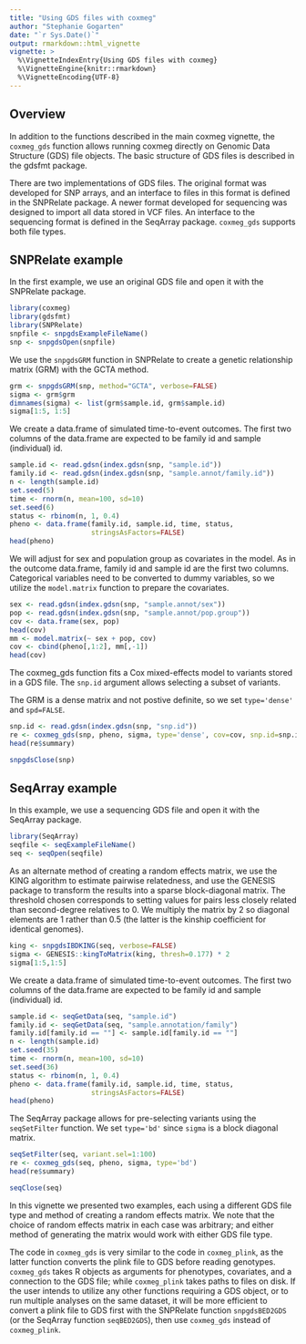 ```yaml
---
title: "Using GDS files with coxmeg"
author: "Stephanie Gogarten"
date: "`r Sys.Date()`"
output: rmarkdown::html_vignette
vignette: >
  %\VignetteIndexEntry{Using GDS files with coxmeg}
  %\VignetteEngine{knitr::rmarkdown}
  %\VignetteEncoding{UTF-8}
---
```


## Overview

In addition to the functions described in the main coxmeg vignette, the `coxmeg_gds` function allows running coxmeg directly on Genomic Data Structure (GDS) file objects. The basic structure of GDS files is described in the gdsfmt package.

There are two implementations of GDS files. The original format was developed for SNP arrays, and an interface to files in this format is defined in the SNPRelate package. A newer format developed for sequencing was designed to import all data stored in VCF files. An interface to the sequencing format is defined in the SeqArray package. `coxmeg_gds` supports both file types.


## SNPRelate example

In the first example, we use an original GDS file and open it with the SNPRelate package.

```r
library(coxmeg)
library(gdsfmt)
library(SNPRelate)
snpfile <- snpgdsExampleFileName()
snp <- snpgdsOpen(snpfile)
```

We use the `snpgdsGRM` function in SNPRelate to create a genetic relationship matrix (GRM) with the GCTA method.

```r
grm <- snpgdsGRM(snp, method="GCTA", verbose=FALSE)
sigma <- grm$grm
dimnames(sigma) <- list(grm$sample.id, grm$sample.id)
sigma[1:5, 1:5]
```

We create a data.frame of simulated time-to-event outcomes. The first two columns of the data.frame are expected to be family id and sample (individual) id.

```r
sample.id <- read.gdsn(index.gdsn(snp, "sample.id"))
family.id <- read.gdsn(index.gdsn(snp, "sample.annot/family.id"))
n <- length(sample.id)
set.seed(5)
time <- rnorm(n, mean=100, sd=10)
set.seed(6)
status <- rbinom(n, 1, 0.4)
pheno <- data.frame(family.id, sample.id, time, status,
                    stringsAsFactors=FALSE)
head(pheno)
```

We will adjust for sex and population group as covariates in the model. As in the outcome data.frame, family id and sample id are the first two columns. Categorical variables need to be converted to dummy variables, so we utilize the `model.matrix` function to prepare the covariates.

```r
sex <- read.gdsn(index.gdsn(snp, "sample.annot/sex"))
pop <- read.gdsn(index.gdsn(snp, "sample.annot/pop.group"))
cov <- data.frame(sex, pop)
head(cov)
mm <- model.matrix(~ sex + pop, cov)
cov <- cbind(pheno[,1:2], mm[,-1])
head(cov)
```

The coxmeg_gds function fits a Cox mixed-effects model to variants stored in a GDS file. The `snp.id` argument allows selecting a subset of variants.

The GRM is a dense matrix and not postive definite, so we set `type='dense'` and `spd=FALSE`.

```r
snp.id <- read.gdsn(index.gdsn(snp, "snp.id"))
re <- coxmeg_gds(snp, pheno, sigma, type='dense', cov=cov, snp.id=snp.id[1:100], spd=FALSE)
head(re$summary)
```

```r
snpgdsClose(snp)
```


## SeqArray example

In this example, we use a sequencing GDS file and open it with the SeqArray package.

```r
library(SeqArray)
seqfile <- seqExampleFileName()
seq <- seqOpen(seqfile)
```

As an alternate method of creating a random effects matrix, we use the KING algorithm to estimate pairwise relatedness, and use the GENESIS package to transform the results into a
sparse block-diagonal matrix. The threshold chosen corresponds to setting values for pairs less closely related than second-degree relatives to 0. We multiply the matrix by 2 so diagonal elements are 1 rather than 0.5 (the latter is the kinship coefficient for identical genomes).

```r
king <- snpgdsIBDKING(seq, verbose=FALSE)
sigma <- GENESIS::kingToMatrix(king, thresh=0.177) * 2
sigma[1:5,1:5]
```

We create a data.frame of simulated time-to-event outcomes. The first two columns of the data.frame are expected to be family id and sample (individual) id.

```r
sample.id <- seqGetData(seq, "sample.id")
family.id <- seqGetData(seq, "sample.annotation/family")
family.id[family.id == ""] <- sample.id[family.id == ""]
n <- length(sample.id)
set.seed(35)
time <- rnorm(n, mean=100, sd=10)
set.seed(36)
status <- rbinom(n, 1, 0.4)
pheno <- data.frame(family.id, sample.id, time, status,
                    stringsAsFactors=FALSE)
head(pheno)
```

The SeqArray package allows for pre-selecting variants using the `seqSetFilter` function. We set `type='bd'` since `sigma` is a block diagonal matrix.

```r
seqSetFilter(seq, variant.sel=1:100)
re <- coxmeg_gds(seq, pheno, sigma, type='bd')
head(re$summary)
```

```r
seqClose(seq)
```

In this vignette we presented two examples, each using a different GDS file type and method of creating a random effects matrix. We note that the choice of random effects matrix in each case was arbitrary; and either method of generating the matrix would work with either GDS file type.

The code in `coxmeg_gds` is very similar to the code in `coxmeg_plink`, as the latter function converts the plink file to GDS before reading genotypes. `coxmeg_gds` takes R objects as arguments for phenotypes, covariates, and a connection to the GDS file; while `coxmeg_plink` takes paths to files on disk. If the user intends to utilize any other functions requiring a GDS object, or to run multiple analyses on the same dataset, it will be more efficient to convert a plink file to GDS first with the SNPRelate function `snpgdsBED2GDS` (or the SeqArray function `seqBED2GDS`), then use `coxmeg_gds` instead of `coxmeg_plink`.
